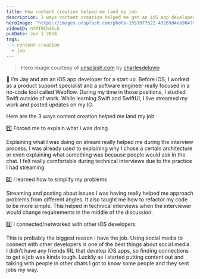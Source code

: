 ```yaml
---
title: How content creation helped me land my job
description: 3 ways content creation helped me get an iOS app developer position
heroImage: "https://images.unsplash.com/photo-1553877522-43269d4ea984?q=80&w=2940&auto=format&fit=crop&ixlib=rb-4.0.3&ixid=M3wxMjA3fDB8MHxwaG90by1wYWdlfHx8fGVufDB8fHx8fA%3D%3D"
videoID: ntMT9Ch4kLk
pubDate: Jan 1 2024
tags:
  - content-creation
  - job
---
```


> Hero image courtesy of [unsplash.com](https://unsplash.com/photos/man-using-macbook-Lks7vei-eAg) by [charlesdeluvio](https://unsplash.com/@charlesdeluvio)


<YouTube id={frontmatter.videoID} />

👋 I’m Jay and am an iOS app developer for a start up. Before iOS, I worked as a product support specialist and a software engineer really focused in a no-code tool called Webflow. During my time in those positions, I studied Swift outside of work. While learning Swift and SwiftUI, I live streamed my work and posted updates on my IG.

Here are the 3 ways content creation helped me land my job

1️⃣ Forced me to explain what I was doing

Explaining what I was doing on stream really helped me during the interview process. I was already used to explaining why I chose a certain architecture or even explaining what something was because people would ask in the chat. I felt really comfortable during technical interviews due to the practice I had streaming.

2️⃣ I learned how to simplify my problems

Streaming and posting about issues I was having really helped me approach problems from different angles. It also taught me how to refactor my code to be more simple. This helped in technical interviews when the interviewer would change requirements in the middle of the discussion.

3️⃣ I connected/networked with other iOS developers

This is probably the biggest reason I have the job. Using social media to connect with other developers is one of the best things about social media. I didn’t have any friends IRL that develop iOS apps, so finding connections to get a job was kinda tough. Luckily as I started putting content out and talking with people in other chats I got to know some people and they sent jobs my way.
